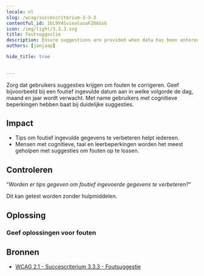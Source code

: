 ```yaml
---
locale: nl
slug: /wcag/succescriterium-3-3-3
contentful_id: 1bL9V4SviealuoaFZ0ASs6
icon: /img/light/3.3.3.svg
title: Foutsuggestie
description: Ensure suggestions are provided when data has been entered incorrectly.
authors: [janjaap]

hide_title: true

	
---
```


<Hero
  title="Foutsuggestie"
  icon="/img/light/3.3.3.svg"
  prefix="Succescriterium 3.3.3"
  suffix="Niveau AA"
/>

Zorg dat gebruikers suggesties krijgen om fouten te corrigeren. Geef bijvoorbeeld bij een foutief ingevulde datum aan in welke volgorde de dag, maand en jaar wordt verwacht. Met name gebruikers met cognitieve beperkingen hebben baat bij duidelijke suggesties.

## Impact

- Tips om foutief ingevulde gegevens te verbeteren helpt iedereen.
- Mensen met cognitieve, taal en leerbeperkingen worden het meest geholpen met suggesties om fouten op te lossen.

## Controleren

“*Worden er tips gegeven om foutief ingevoerde gegevens te verbeteren?*“

Dit kan getest worden zonder hulpmiddelen.

## Oplossing

### Geef oplossingen voor fouten

<CodeSample id="input-errors" locale="nl"/>

## Bronnen

- [WCAG 2.1 - Succescriterium 3.3.3 - Foutsuggestie](https://www.w3.org/Translations/WCAG21-nl/#foutsuggestie)